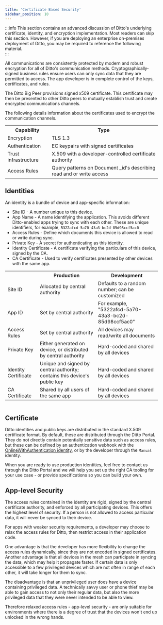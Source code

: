 ```yaml
---
title: 'Certificate Based Security'
sidebar_position: 10
---
```



:::info
This section contains an advanced discussion of Ditto's underlying certificate, identity, and
encryption implementation. Most readers can skip this section.  However, if you are deploying an enterprise
on-premises deployment of Ditto, you may be required to reference the following
material.  
:::

All communications are consistently protected by modern and robust encryption
for all of Ditto's communication methods. Cryptographically-signed business
rules ensure users can only sync data that they are permitted to access. The app
developer is in complete control of the keys, certificates, and rules.

The Ditto Big Peer provisions signed x509 certificate. This certificate may then
be presented to other Ditto peers to mutually establish trust and create
encrypted communications channels. 
 
The following details information about the certificates used to encrypt the
communication channels.

<table>
<tr>
  <th>Capability</th>
  <th>Type</th>
</tr>

<tr>
  <td>Encryption</td>
  <td>TLS 1.3</td>
</tr>

<tr>
  <td>Authentication</td>
  <td>EC keypairs with signed certificates</td>
</tr>

<tr>
  <td>Trust infrastructure</td>
  <td>X.509 with a developer-controlled certificate authority</td>
</tr>

<tr>
  <td>Access Rules</td>
  <td>
    Query patterns on Document _id's describing read and or write access
  </td>
</tr>

</table>

## Identities

An identity is a bundle of device and app-specific information:

* Site ID - A number unique to this device.
* App Name - A name identifying the application. This avoids different Ditto-enabled apps trying to sync with each other. These are unique identifiers, for example, `5322afcd-5a70-43a3-bc2d-85d98ccf5ac0`
* Access Rules - Define which documents this device is allowed to read or write during sync.
* Private Key - A secret for authenticating as this identity.
* Identity Certificate - A certificate verifying the particulars of this device, signed by the CA.
* CA Certificate - Used to verify certificates presented by other devices with the same app.

<table>
  <tr>
    <th></th>
    <th>Production</th>
    <th>Development</th>
  </tr>

  <tr>
    <td>Site ID</td>
    <td>Allocated by central authority</td>
    <td>Defaults to a random number; can be customized</td>
  </tr>

  <tr>
    <td>App ID</td>
    <td>Set by central authority</td>
    <td>For example, "5322afcd-5a70-43a3-bc2d-85d98ccf5ac0"</td>
  </tr>

  <tr>
    <td>Access Rules</td>
    <td>Set by central authority</td>
    <td>All devices may read/write all documents</td>
  </tr>

  <tr>
    <td>Private Key</td>
    <td>Either generated on device, or distributed by central authority</td>
    <td>Hard-coded and shared by all devices</td>
  </tr>

  <tr>
    <td>Identity Certificate</td>
    <td>
      Unique and signed by central authority; contains this device's public key
    </td>
    <td>Hard-coded and shared by all devices</td>
  </tr>

  <tr>
    <td>CA Certificate</td>
    <td>Shared by all users of the same app</td>
    <td>Hard-coded and shared by all devices</td>
  </tr>

  <table></table>
</table>


## Certificate

Ditto identities and public keys are distributed in the standard X.509
certificate format. By default, these are distributed through the Ditto Portal.
They do not directly contain potentially sensitive data such as access rules,
but these can be defined by an authentication webhook with the 
[OnlineWithAuthentication identity](../security/designing-permissions), or by the
developer through the `Manual` identity.

When you are ready to use production identities, feel free to contact
us through the Ditto Portal and we will help you set up the right CA
tooling for your use case - or provide specifications so you can build your own.

## App-level Security

The access rules contained in the identity are rigid, signed by the central
certificate authority, and enforced by all participating devices. This offers
the highest level of security. If a person is not allowed to access particular
data, it will never be synced to their device.

For apps with weaker security requirements, a developer may choose to relax the
access rules for Ditto, then restrict access in their application code.

One advantage is that the developer has more flexibility to change the access
rules dynamically, since they are not encoded in signed certificates. Another
advantage is that all devices in the mesh can participate in syncing the data,
which may help it propagate faster. If certain data is only accessible to a few
privileged devices which are not often in range of each other, it will take
longer for them to sync.

The disadvantage is that an unprivileged user does have a device containing
privileged data. A technically savvy user or phone thief may be able to gain
access to not only their regular data, but also the more privileged data that
they were never intended to be able to view.

Therefore relaxed access rules - app-level security - are only suitable for
environments where there is a degree of trust that the devices won't end up
unlocked in the wrong hands.